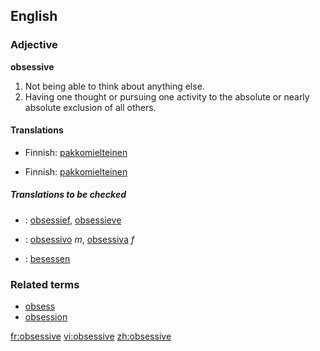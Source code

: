 ==English==

===Adjective===
'''obsessive'''
# Not being able to think about anything else.
# Having one thought or pursuing one activity to the absolute or nearly absolute exclusion of all others.

====Translations====
{{trans-top|Not being able to think about anything else}}
*Finnish: [[pakkomielteinen]]
{{trans-mid}}
{{trans-bottom}}

{{trans-top|Having one thought or pursuing one activity to the absolute or nearly absolute exclusion of all others}}
*Finnish: [[pakkomielteinen]]
{{trans-mid}}
{{trans-bottom}}

=====Translations to be checked=====
{{checktrans}}
{{top}}
*{{ttbc|Dutch}}: [[obsessief]], [[obsessieve]]
*{{ttbc|Portuguese}}: [[obsessivo]] ''m'', [[obsessiva]] ''f''
{{mid}}
*{{ttbc|German}}: [[besessen]]
{{bottom}}

===Related terms===
*[[obsess]]
*[[obsession]]

[[fr:obsessive]]
[[vi:obsessive]]
[[zh:obsessive]]